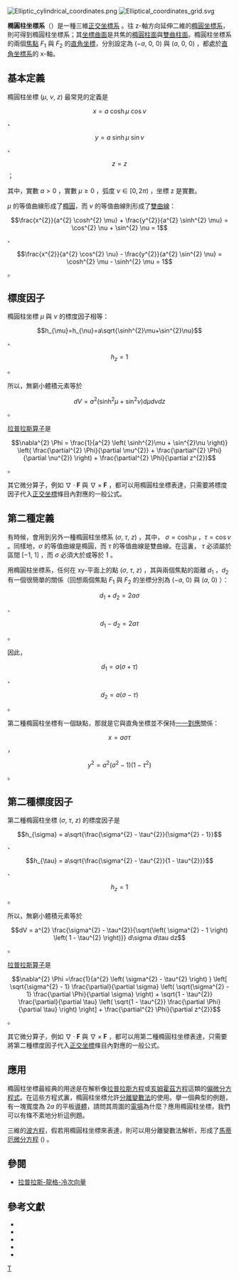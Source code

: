 [[File:Elliptic_cylindrical_coordinates.png|thumb]]
[[File:Elliptical_coordinates_grid.svg|thumb]]

'''橢圓柱坐標系'''（{{lang-en|Elliptic cylindrical coordinates}}）是一種三維[[正交坐標系|正交坐標系]] 。往 z-軸方向延伸二維的[[橢圓坐標系|橢圓坐標系]]，則可得到橢圓柱坐標系；其[[坐標曲面|坐標曲面]]是共焦的[[橢圓|橢圓柱面]]與[[雙曲線|雙曲柱面]]。橢圓柱坐標系的兩個[[焦點|焦點]] <math>F_{1}</math> 與 <math>F_{2}</math> 的[[直角坐標系|直角坐標]]，分別設定為 <math>( - a,\ 0,\ 0)</math> 與 <math>(a,\ 0,\ 0)</math> ，都處於[[直角坐標系|直角坐標系]]的 x-軸。

==基本定義==
橢圓柱坐標 <math>(\mu,\ \nu,\ z)</math> 最常見的定義是

:<math>x = a \ \cosh \mu \ \cos \nu</math> 、
:<math>y = a \ \sinh \mu \ \sin \nu</math> 、
:<math>z = z</math> ；

其中，實數 <math>a>0</math> ，實數 <math>\mu\ge 0</math> ，弧度 <math>\nu \in [0, 2\pi)</math> ，坐標 z 是實數。

<math>\mu</math> 的等值曲線形成了[[橢圓|橢圓]]，而 <math>\nu</math> 的等值曲線則形成了[[雙曲線|雙曲線]]：
:<math>\frac{x^{2}}{a^{2} \cosh^{2} \mu} + \frac{y^{2}}{a^{2} \sinh^{2} \mu} = \cos^{2} \nu + \sin^{2} \nu = 1</math> 、
:<math>\frac{x^{2}}{a^{2} \cos^{2} \nu} - \frac{y^{2}}{a^{2} \sin^{2} \nu} = \cosh^{2} \mu - \sinh^{2} \mu = 1</math> 。

==標度因子==
橢圓柱坐標 <math>\mu</math> 與 <math>\nu</math> 的標度因子相等：
:<math>h_{\mu}=h_{\nu}=a\sqrt{\sinh^{2}\mu+\sin^{2}\nu}</math> 、
:<math>h_{z}=1</math> 。

所以，無窮小體積元素等於
:<math>dV = a^{2} \left( \sinh^{2}\mu + \sin^{2}\nu \right) d\mu d\nu dz</math> 。

[[拉普拉斯算子|拉普拉斯算子]]是 

:<math>\nabla^{2} \Phi = \frac{1}{a^{2} \left( \sinh^{2}\mu + \sin^{2}\nu \right)} \left( \frac{\partial^{2} \Phi}{\partial \mu^{2}} + \frac{\partial^{2} \Phi}{\partial \nu^{2}} \right) + \frac{\partial^{2} \Phi}{\partial z^{2}}</math> 。

其它微分算子，例如 <math>\nabla \cdot \mathbf{F}</math> 與 <math>\nabla \times \mathbf{F}</math> ，都可以用橢圓柱坐標表達，只需要將標度因子代入[[正交坐標系|正交坐標]]條目內對應的一般公式。

==第二種定義==
有時候，會用到另外一種橢圓柱坐標系 <math>(\sigma,\ \tau,\ z)</math> ，其中， <math>\sigma = \cosh \mu</math> ，<math>\tau = \cos \nu</math> 。同樣地，<math>\sigma</math> 的等值曲線是橢圓，而 <math>\tau</math> 的等值曲線是雙曲線。在這裏， <math>\tau</math> 必須屬於區間 <math>[-1,\ 1]</math> ，而 <math>\sigma</math> 必須大於或等於 <math>1</math> 。

用橢圓柱坐標系，任何在 xy-平面上的點 <math>(\sigma,\ \tau,\ z)</math> ，其與兩個焦點的距離 <math>d_1</math> ，<math>d_2</math> 有一個很簡單的關係（回想兩個焦點 <math>F_1</math> 與 <math>F_2</math> 的坐標分別為 <math>( - a,\ 0)</math> 與 <math>(a,\ 0)</math> ）：
:<math>d_{1}+d_{2}=2a\sigma</math> 、
:<math>d_{1} - d_{2}=2a\tau</math> 。

因此，
:<math>d_{1}=a(\sigma+\tau)</math> 、
:<math>d_{2}=a(\sigma - \tau)</math> 。

第二種橢圓柱坐標有一個缺點，那就是它與直角坐標並不保持[[一一對應|一一對應]]關係：
:<math>x = a\sigma\tau</math> ，
:<math>y^{2} = a^{2} \left( \sigma^{2} - 1 \right) \left(1 - \tau^{2} \right)</math> 。

==第二種標度因子==
第二種橢圓柱坐標 <math>(\sigma,\ \tau,\ z)</math> 的標度因子是
:<math>h_{\sigma} = a\sqrt{\frac{\sigma^{2} - \tau^{2}}{\sigma^{2} - 1}}</math> 、
:<math>h_{\tau} = a\sqrt{\frac{\sigma^{2} - \tau^{2}}{1 - \tau^{2}}}</math> 、
:<math>h_{z}=1</math> 。

所以，無窮小體積元素等於
:<math>dV = a^{2} \frac{\sigma^{2} - \tau^{2}}{\sqrt{\left( \sigma^{2} - 1 \right) \left( 1 - \tau^{2} \right)}} d\sigma d\tau dz</math> 。

[[拉普拉斯算子|拉普拉斯算子]]是 
:<math>\nabla^{2} \Phi =\frac{1}{a^{2} \left( \sigma^{2} - \tau^{2} \right) }
\left[
\sqrt{\sigma^{2} - 1} \frac{\partial}{\partial \sigma} 
\left( \sqrt{\sigma^{2} - 1} \frac{\partial \Phi}{\partial \sigma} \right) + 
\sqrt{1 - \tau^{2}} \frac{\partial}{\partial \tau} 
\left( \sqrt{1 - \tau^{2}} \frac{\partial \Phi}{\partial \tau} \right)
\right] + 
\frac{\partial^{2} \Phi}{\partial z^{2}}</math> 。

其它微分算子，例如 <math>\nabla \cdot \mathbf{F}</math> 與 <math>\nabla \times \mathbf{F}</math> ，都可以用第二種橢圓柱坐標表達，只需要將第二種標度因子代入[[正交坐標系|正交坐標]]條目內對應的一般公式。

==應用==
橢圓柱坐標最經典的用途是在解析像[[拉普拉斯方程|拉普拉斯方程]]或[[亥姆霍茲方程|亥姆霍茲方程]]這類的[[偏微分方程式|偏微分方程式]]。在這些方程式裏，橢圓柱坐標允許[[分離變數法|分離變數法]]的使用。擧一個典型的例題，有一塊寬度為 <math>2a</math> 的平板[[導體|導體]]，請問其周圍的[[電場|電場]]為什麼？應用橢圓柱坐標，我們可以有條不紊地分析這例題。

三維的[[波方程|波方程]]，假若用橢圓柱坐標來表達，則可以用分離變數法解析，形成了[[馬蒂厄微分方程|馬蒂厄微分方程]] ({{lang|en|Mathieu differential equation}}) 。

==參閱==
*[[拉普拉斯-龍格-冷次向量#保守性與對稱性|拉普拉斯-龍格-冷次向量]]

==參考文獻==
* {{cite book | author = Philip M. Morse, Herman Feshbach | date = 1953 | title = Methods of Theoretical Physics, Part I | publisher = McGraw-Hill | location = New York | id = ISBN 0-07-043316-X| pages = p. 657}}
* {{cite book | author = Henry Margenau, Murphy GM | year = 1956 | title = The Mathematics of Physics and Chemistry | url = https://archive.org/details/mathematicsofphy0002marg | publisher = D. van Nostrand | location = New York | pages = pp. 182–183 }}
* {{cite book | author = Korn GA. Korn TM |date = 1961 | title = Mathematical Handbook for Scientists and Engineers | publisher = McGraw-Hill | location = New York | pages = p. 179}}
* {{cite book | author = Sauer R, Szabó I | date = 1967 | title = Mathematische Hilfsmittel des Ingenieurs | publisher = Springer Verlag | location = New York | pages = p. 97}}  
* {{cite book | author = Moon P, Spencer DE | date = 1988 | chapter = Elliptic-Cylinder Coordinates (η, ψ, z) | title = Field Theory Handbook, Including Coordinate Systems, Differential Equations, and Their Solutions | edition = corrected 2nd ed., 3rd print ed. | publisher = Springer-Verlag | location = New York | pages = pp. 17–20 (Table 1.03) | isbn = 978-0387184302}}

{{正交坐標系}}

[[Category:坐标系|T]]